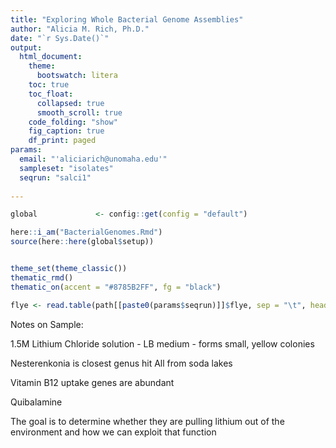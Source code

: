 ```yaml
---
title: "Exploring Whole Bacterial Genome Assemblies"
author: "Alicia M. Rich, Ph.D."
date: "`r Sys.Date()`"
output:
  html_document:
    theme:
      bootswatch: litera
    toc: true
    toc_float:
      collapsed: true
      smooth_scroll: true
    code_folding: "show"
    fig_caption: true
    df_print: paged
params:
  email: "'aliciarich@unomaha.edu'"
  sampleset: "isolates"
  seqrun: "salci1"
  
---
```


```r
global             <- config::get(config = "default")

here::i_am("BacterialGenomes.Rmd")
source(here::here(global$setup))


theme_set(theme_classic())
thematic_rmd()
thematic_on(accent = "#8785B2FF", fg = "black")
```


```r
flye <- read.table(path[[paste0(params$seqrun)]]$flye, sep = "\t", header = T)
```

Notes on Sample:

1.5M Lithium Chloride solution
- LB medium
- forms small, yellow colonies


Nesterenkonia is closest genus hit
All from soda lakes


Vitamin B12 uptake genes are abundant

Quibalamine

The goal is to determine whether they are pulling lithium out of the environment and how we can exploit that function

